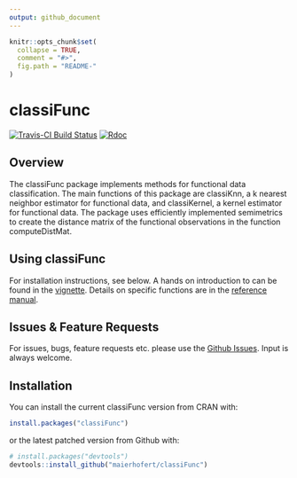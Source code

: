 ```yaml
---
output: github_document
---
```


<!-- README.md is generated from README.Rmd. Please edit that file -->

```r
knitr::opts_chunk$set(
  collapse = TRUE,
  comment = "#>",
  fig.path = "README-"
)
```

# classiFunc
[![Travis-CI Build Status](https://travis-ci.org/r-lib/classiFunc.svg?branch=master)](https://travis-ci.org/r-lib/classiFunc)
<!-- [![CRAN Status Badge](https://www.r-pkg.org/badges/version/classiFunc)](https://cran.r-project.org/package=classiFunc) -->
[![Rdoc](https://www.rdocumentation.org/badges/version/classiFunc)](https://www.rdocumentation.org/packages/classiFunc)

## Overview
The classiFunc package implements methods for functional data classification. The main functions of this package are classiKnn, a k nearest neighbor estimator for functional data, and classiKernel, a kernel estimator for functional data. The package uses efficiently implemented semimetrics to create the distance matrix of the functional observations in the function computeDistMat. 

## Using classiFunc
For installation instructions, see below.
A hands on introduction to \code{classiFunc} can be found in the [vignette](https://cran.r-project.org/web/packages/classiFunc/vignettes/classiFunc.html).
Details on specific functions are in the [reference manual](https://cran.r-project.org/web/packages/classiFunc/classiFunc.pdf).

## Issues & Feature Requests
For issues, bugs, feature requests etc. please use the [Github Issues](https://github.com/maierhofert/classiFunc/issues). Input is always welcome.

## Installation

You can install the current classiFunc version from CRAN with:

```r
install.packages("classiFunc")
```


or the latest patched version from Github with:

```r
# install.packages("devtools")
devtools::install_github("maierhofert/classiFunc")
```

<!-- ## Example -->

<!-- This is a basic example which shows you how to solve a common problem: -->

<!-- ```{r example} -->
<!-- ## basic example code -->
<!-- ``` -->
